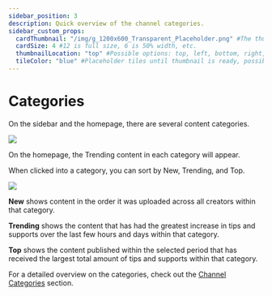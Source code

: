 ---
sidebar_position: 3
description: Quick overview of the channel categories.
sidebar_custom_props:
  cardThumbnail: "/img/g_1200x600_Transparent_Placeholder.png" #The thumbnail on the category card.
  cardSize: 4 #12 is full size, 6 is 50% width, etc.
  thumbnailLocation: "top" #Possible options: top, left, bottom, right, none
  tileColor: "blue" #Placeholder tiles until thumbnail is ready, possible options: blue, cream, darkpurple, lightpurple, mauve, orange, pink, none
---

# Categories

On the sidebar and the homepage, there are several content categories.

![](/img/en/category-discovery4.png)

On the homepage, the Trending content in each category will appear.

When clicked into a category, you can sort by New, Trending, and Top.

![](/img/en/category-discovery5.png)

**New** shows content in the order it was uploaded across all creators within that category.

**Trending** shows the content that has had the greatest increase in tips and supports over the last few hours and days within that category.

**Top** shows the content published within the selected period that has received the largest total amount of tips and supports within that category.

For a detailed overview on the categories, check out the [Channel Categories](https://help.odysee.tv/category/channel-categories) section.
